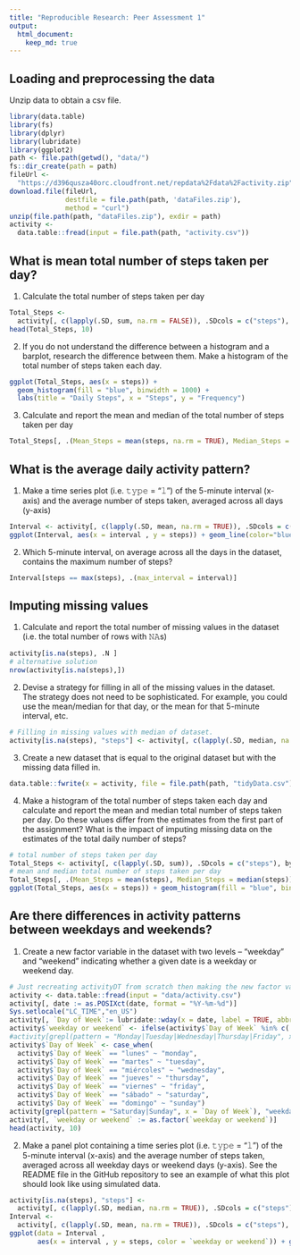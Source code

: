 ```yaml
---
title: "Reproducible Research: Peer Assessment 1"
output: 
  html_document:
    keep_md: true
---
```



## Loading and preprocessing the data
Unzip data to obtain a csv file.

```r
library(data.table)
library(fs)
library(dplyr)
library(lubridate)
library(ggplot2)
path <- file.path(getwd(), "data/")
fs::dir_create(path = path)
fileUrl <-
  "https://d396qusza40orc.cloudfront.net/repdata%2Fdata%2Factivity.zip"
download.file(fileUrl,
              destfile = file.path(path, 'dataFiles.zip'),
              method = "curl")
unzip(file.path(path, "dataFiles.zip"), exdir = path)
activity <-
  data.table::fread(input = file.path(path, "activity.csv"))
```



## What is mean total number of steps taken per day?
1. Calculate the total number of steps taken per day
```r
Total_Steps <-
  activity[, c(lapply(.SD, sum, na.rm = FALSE)), .SDcols = c("steps"), by = .(date)]
head(Total_Steps, 10)

```
2. If you do not understand the difference between a histogram and a barplot, research the difference between them. Make a histogram of the total number of steps taken each day. 

```r
ggplot(Total_Steps, aes(x = steps)) +
  geom_histogram(fill = "blue", binwidth = 1000) +
  labs(title = "Daily Steps", x = "Steps", y = "Frequency")
```

3. Calculate and report the mean and median of the total number of steps taken per day
```r
Total_Steps[, .(Mean_Steps = mean(steps, na.rm = TRUE), Median_Steps = median(steps, na.rm = TRUE))]
```


## What is the average daily activity pattern?
1. Make a time series plot (i.e. 𝚝𝚢𝚙𝚎 = "𝚕") of the 5-minute interval (x-axis) and the average number of steps taken, averaged across all days (y-axis)

```r
Interval <- activity[, c(lapply(.SD, mean, na.rm = TRUE)), .SDcols = c("steps"), by = .(interval)] 
ggplot(Interval, aes(x = interval , y = steps)) + geom_line(color="blue", size=1) + labs(title = "Avg. Daily Steps", x = "Interval", y = "Avg. Steps per day")
```

2. Which 5-minute interval, on average across all the days in the dataset, contains the maximum number of steps?

```r
Interval[steps == max(steps), .(max_interval = interval)]
```


## Imputing missing values
1. Calculate and report the total number of missing values in the dataset (i.e. the total number of rows with 𝙽𝙰s)

```r
activity[is.na(steps), .N ]
# alternative solution
nrow(activity[is.na(steps),])
```

2. Devise a strategy for filling in all of the missing values in the dataset. The strategy does not need to be sophisticated. For example, you could use the mean/median for that day, or the mean for that 5-minute interval, etc.

```r
# Filling in missing values with median of dataset. 
activity[is.na(steps), "steps"] <- activity[, c(lapply(.SD, median, na.rm = TRUE)), .SDcols = c("steps")]
```

3. Create a new dataset that is equal to the original dataset but with the missing data filled in.

```r
data.table::fwrite(x = activity, file = file.path(path, "tidyData.csv"), quote = FALSE)
```

4. Make a histogram of the total number of steps taken each day and calculate and report the mean and median total number of steps taken per day. Do these values differ from the estimates from the first part of the assignment? What is the impact of imputing missing data on the estimates of the total daily number of steps?

```r
# total number of steps taken per day
Total_Steps <- activity[, c(lapply(.SD, sum)), .SDcols = c("steps"), by = .(date)] 
# mean and median total number of steps taken per day
Total_Steps[, .(Mean_Steps = mean(steps), Median_Steps = median(steps))]
ggplot(Total_Steps, aes(x = steps)) + geom_histogram(fill = "blue", binwidth = 1000) + labs(title = "Daily Steps", x = "Steps", y = "Frequency")
```



## Are there differences in activity patterns between weekdays and weekends?
1. Create a new factor variable in the dataset with two levels – “weekday” and “weekend” indicating whether a given date is a weekday or weekend day.

```r
# Just recreating activityDT from scratch then making the new factor variable. (No need to, just want to be clear on what the entire process is.) 
activity <- data.table::fread(input = "data/activity.csv")
activity[, date := as.POSIXct(date, format = "%Y-%m-%d")]
Sys.setlocale("LC_TIME","en_US")
activity[, `Day of Week`:= lubridate::wday(x = date, label = TRUE, abbr = FALSE, locale = Sys.getlocale("LC_TIME"))]
activity$`weekday or weekend` <- ifelse(activity$`Day of Week` %in% c('sábado', 'domingo'), "weekend", "weekday")
#activity[grepl(pattern = "Monday|Tuesday|Wednesday|Thursday|Friday", x = `Day of Week`), "weekday or weekend"] <- "weekday"
activity$`Day of Week` <- case_when(
  activity$`Day of Week` == "lunes" ~ "monday",
  activity$`Day of Week` == "martes" ~ "tuesday",
  activity$`Day of Week` == "miércoles" ~ "wednesday",
  activity$`Day of Week` == "jueves" ~ "thursday",
  activity$`Day of Week` == "viernes" ~ "friday",
  activity$`Day of Week` == "sábado" ~ "saturday",
  activity$`Day of Week` == "domingo" ~ "sunday")
activity[grepl(pattern = "Saturday|Sunday", x = `Day of Week`), "weekday or weekend"] <- "weekend"
activity[, `weekday or weekend` := as.factor(`weekday or weekend`)]
head(activity, 10)
```

2. Make a panel plot containing a time series plot (i.e. 𝚝𝚢𝚙𝚎 = "𝚕") of the 5-minute interval (x-axis) and the average number of steps taken, averaged across all weekday days or weekend days (y-axis). See the README file in the GitHub repository to see an example of what this plot should look like using simulated data.

```r
activity[is.na(steps), "steps"] <-
  activity[, c(lapply(.SD, median, na.rm = TRUE)), .SDcols = c("steps")]
Interval <-
  activity[, c(lapply(.SD, mean, na.rm = TRUE)), .SDcols = c("steps"), by = .(interval, `weekday or weekend`)]
ggplot(data = Interval ,
       aes(x = interval , y = steps, color = `weekday or weekend`)) + geom_line() + labs(title = "Avg. Daily Steps by Weektype", x = "Interval", y = "No. of Steps") + facet_wrap( ~
                                                                                                                                                                                            `weekday or weekend` , ncol = 1, nrow = 2)
```